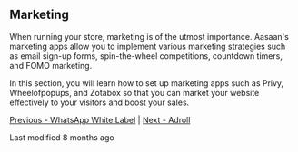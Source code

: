 ## Marketing

When running your store, marketing is of the utmost importance. Aasaan's marketing apps allow you to implement various marketing strategies such as email sign-up forms, spin-the-wheel competitions, countdown timers, and FOMO marketing.

In this section, you will learn how to set up marketing apps such as Privy, Wheelofpopups, and Zotabox so that you can market your website effectively to your visitors and boost your sales.

[Previous - WhatsApp White Label](#) | [Next - Adroll](#)

Last modified 8 months ago
